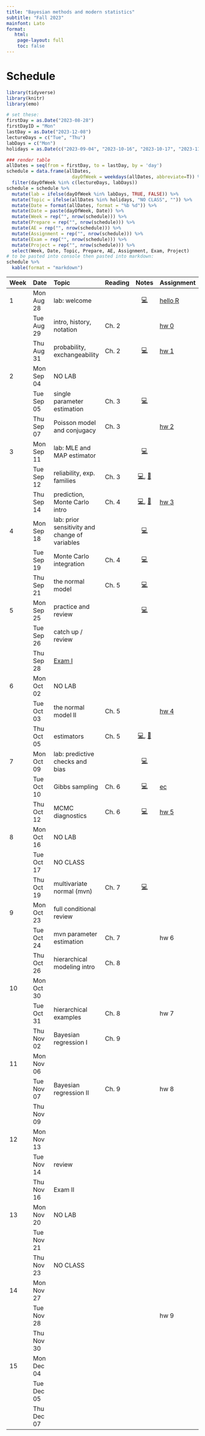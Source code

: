 ```yaml
---
title: "Bayesian methods and modern statistics"
subtitle: "Fall 2023"
mainfont: Lato
format: 
   html: 
    page-layout: full
    toc: false
---
```


# Schedule

```r
library(tidyverse)
library(knitr)
library(emo)
```

```r
# set these:
firstDay = as.Date("2023-08-28")
firstDayID = "Mon"
lastDay = as.Date("2023-12-08")
lectureDays = c("Tue", "Thu")
labDays = c("Mon")
holidays = as.Date(c("2023-09-04", "2023-10-16", "2023-10-17", "2023-11-22", "2023-11-23", "2023-11-24"))

### render table
allDates = seq(from = firstDay, to = lastDay, by = 'day')
schedule = data.frame(allDates,
                        dayOfWeek = weekdays(allDates, abbreviate=T)) %>%
  filter(dayOfWeek %in% c(lectureDays, labDays))
schedule = schedule %>%
  mutate(lab = ifelse(dayOfWeek %in% labDays, TRUE, FALSE)) %>%
  mutate(Topic = ifelse(allDates %in% holidays, "NO CLASS", "")) %>%
  mutate(Date = format(allDates, format = "%b %d")) %>%
  mutate(Date = paste(dayOfWeek, Date)) %>%
  mutate(Week = rep("", nrow(schedule))) %>%
  mutate(Prepare = rep("", nrow(schedule))) %>%
  mutate(AE = rep("", nrow(schedule))) %>%
  mutate(Assignment = rep("", nrow(schedule))) %>%
  mutate(Exam = rep("", nrow(schedule))) %>%
  mutate(Project = rep("", nrow(schedule))) %>%
  select(Week, Date, Topic, Prepare, AE, Assignment, Exam, Project)
# to be pasted into console then pasted into markdown:
schedule %>%
  kable(format = "markdown")
```

| Week | Date       | Topic                                          | Reading |                                    Notes                                     | Assignment                  |
|:-----------|:-----------|:-----------|------------|:----------:|:-----------|
| 1    | Mon Aug 28 | lab: welcome                                   |         |                       [💻](/slides/lab0-welcome.html)                        | [hello R](/labs/lab0.html)  |
|      | Tue Aug 29 | intro, history, notation                       | Ch. 2   |                                                                              | [hw 0](/hw/hw00.html)       |
|      | Thu Aug 31 | probability, exchangeability                   | Ch. 2   |                     [💻](/notes/lec01-probability.html)                      | [hw 1](/hw/hw01.html)       |
| 2    | Mon Sep 04 | NO LAB                                         |         |                                                                              |                             |
|      | Tue Sep 05 | single parameter estimation                    | Ch. 3   |                      [💻](/notes/lec02-estimation.html)                      |                             |
|      | Thu Sep 07 | Poisson model and conjugacy                    | Ch. 3   |                                                                              | [hw 2](/hw/hw02.html)       |
| 3    | Mon Sep 11 | lab: MLE and MAP estimator                     |         |                           [💻](/slides/lab1.html)                            |                             |
|      | Tue Sep 12 | reliability, exp. families                     | Ch. 3   | [💻](/notes/lec03-reliability.html), [📝](/notes/ReliabilityExpFamilies.pdf) |                             |
|      | Thu Sep 14 | prediction, Monte Carlo intro                  | Ch. 4   |    [💻](/notes/lec04-prediction.html), [📝](/notes/predictionOffline.pdf)    | [hw 3](/hw/hw03.html)       |
| 4    | Mon Sep 18 | lab: prior sensitivity and change of variables |         |                           [💻](/slides/lab2.html)                            |                             |
|      | Tue Sep 19 | Monte Carlo integration                        | Ch. 4   |                      [💻](/notes/lec05-MonteCarlo.html)                      |                             |
|      | Thu Sep 21 | the normal model                               | Ch. 5   |                     [💻](/notes/lec06-normalModel.html)                      |                             |
| 5    | Mon Sep 25 | practice and review                            |         |                        [💻](/slides/lab3-review.html)                        |                             |
|      | Tue Sep 26 | catch up / review                              |         |                                                                              |                             |
|      | Thu Sep 28 | [Exam I](/notes/exam-notes.html)               |         |                                                                              |                             |
| 6    | Mon Oct 02 | NO LAB                                         |         |                                                                              |                             |
|      | Tue Oct 03 | the normal model II                            | Ch. 5   |                                                                              | [hw 4](/hw/hw04.html)       |
|      | Thu Oct 05 | estimators                                     | Ch. 5   |     [💻](/notes/lec07-estimators.html), [📝](/notes/estimator-notes.pdf)     |                             |
| 7    | Mon Oct 09 | lab: predictive checks and bias                |         |                           [💻](/slides/lab4.html)                            |                             |
|      | Tue Oct 10 | Gibbs sampling                                 | Ch. 6   |                        [💻](/notes/lec08-gibbs.html)                         | [ec](/hw/extra-credit.html) |
|      | Thu Oct 12 | MCMC diagnostics                               | Ch. 6   |                   [💻](/notes/lec09-mcmc-diagnostics.html)                   | [hw 5](/hw/hw05.html)       |
| 8    | Mon Oct 16 | NO LAB                                         |         |                                                                              |                             |
|      | Tue Oct 17 | NO CLASS                                       |         |                                                                              |                             |
|      | Thu Oct 19 | multivariate normal (mvn)                      | Ch. 7   | [💻](/notes/lec10-mvn.html)                                                                              |                             |
| 9    | Mon Oct 23 | full conditional review                                               |         |                                                                              |                             |
|      | Tue Oct 24 | mvn parameter estimation                       | Ch. 7   |                                                                              | hw 6                        |
|      | Thu Oct 26 | hierarchical modeling intro                    | Ch. 8   |                                                                              |                             |
| 10   | Mon Oct 30 |                                                |         |                                                                              |                             |
|      | Tue Oct 31 | hierarchical examples                          | Ch. 8   |                                                                              | hw 7                        |
|      | Thu Nov 02 | Bayesian regression I                          | Ch. 9   |                                                                              |                             |
| 11   | Mon Nov 06 |                                                |         |                                                                              |                             |
|      | Tue Nov 07 | Bayesian regression II                         | Ch. 9   |                                                                              | hw 8                        |
|      | Thu Nov 09 |                                                |         |                                                                              |                             |
| 12   | Mon Nov 13 |                                                |         |                                                                              |                             |
|      | Tue Nov 14 | review                                         |         |                                                                              |                             |
|      | Thu Nov 16 | Exam II                                        |         |                                                                              |                             |
| 13   | Mon Nov 20 | NO LAB                                         |         |                                                                              |                             |
|      | Tue Nov 21 |                                                |         |                                                                              |                             |
|      | Thu Nov 23 | NO CLASS                                       |         |                                                                              |                             |
| 14   | Mon Nov 27 |                                                |         |                                                                              |                             |
|      | Tue Nov 28 |                                                |         |                                                                              | hw 9                        |
|      | Thu Nov 30 |                                                |         |                                                                              |                             |
| 15   | Mon Dec 04 |                                                |         |                                                                              |                             |
|      | Tue Dec 05 |                                                |         |                                                                              |                             |
|      | Thu Dec 07 |                                                |         |                                                                              |                             |

<!-- | Week | Date       | Topic                                  |              Notes              | Lab                      | Exam                                  | Project | -->

<!-- |:----------|:----------|:----------|:---------:|:----------|:----------|:----------| -->

<!-- | 0    | Fri Jan 13 | welcome                                |  [💻](/slides/01-welcome.html)  |                          |                                       |         | -->

<!-- | 1    | Tue Jan 17 | git                                    | [💻](/slides/lab0-welcome.html) | [lab 0](/labs/lab0.html) |                                       |         | -->

<!-- |      | Wed Jan 18 | control flow, loops and functions      |    [💻](/slides/lec02.html)     |                          |                                       |         | -->

<!-- |      | Fri Jan 20 | NAs, lists, NULL and attributes        |    [💻](/slides/lec03.html)     |                          |                                       |         | -->

<!-- | 2    | Tue Jan 24 | if it's a function, fix it             |                                 | [lab 1](/labs/lab1.html) |                                       |         | -->

<!-- |      | Wed Jan 25 | object oriented programming            |    [💻](/slides/lec04.html)     |                          |                                       |         | -->

<!-- |      | Fri Jan 27 | tidy data and dplyr                    |    [💻](/slides/lec05.html)     |                          |                                       |         | -->

<!-- | 3    | Tue Jan 31 | computational masonry                  |                                 | [lab 2](/labs/lab2.html) |                                       |         | -->

<!-- |      | Wed Feb 01 | subsetting                             |    [💻](/slides/lec06.html)     |                          |                                       |         | -->

<!-- |      | Fri Feb 03 | ggplot2                                |    [💻](/slides/lec07.html)     |                          |                                       |         | -->

<!-- | 4    | Tue Feb 07 | dream of plots                         |                                 | [lab 3](/labs/lab3.html) |                                       |         | -->

<!-- |      | Wed Feb 08 | functional programming and purrr       |    [💻](/slides/lec08.html)     |                          |                                       |         | -->

<!-- |      | Fri Feb 10 | regular expressions                    |    [💻](/slides/lec09.html)     |                          |                                       |         | -->

<!-- | 5    | Tue Feb 14 | wrangling the written word             |                                 | [lab 4](/labs/lab4.html) |                                       |         | -->

<!-- |      | Wed Feb 15 | catch-up                               |                                 |                          |                                       |         | -->

<!-- |      | Fri Feb 17 | review / questions / exam              |                                 |                          | [exam 1 release](/exams/exam01.html) |         | -->

<!-- | 6    | Tue Feb 21 | no lab: exam 1                         |                                 |                |   exam 1 due                                    |         | -->

<!-- |      | Wed Feb 22 | complexity and parallelization |  [💻](/slides/lec10.html)                                |                          |                                       |         | -->

<!-- |      | Fri Feb 24 | intro to optimization          |  [💻](/slides/lec11.html)                                |                          |                                       |         | -->

<!-- | 7    | Tue Feb 28 | where's zero?                                       |                                 | [lab 5](/labs/lab5.html)                         |                                       |         | -->

<!-- |      | Wed Mar 01 | Newton-Raphson                  |[💻](/slides/lec12.html)                                  |                          |                                       |         | -->

<!-- |      | Fri Mar 03 | Newton-Raphson examples           |                                 |                          |                                       |         | -->

<!-- | 8    | Tue Mar 07 |  continue lab                                      |                                 |                          |                                       |         | -->

<!-- |      | Wed Mar 08 | MM principles   |   [💻](/slides/lec13.html)                              |                          |                                       |         | -->

<!-- |      | Fri Mar 10 | MM example                        |   [💻](/slides/lec14.html)                              |                          |                                       |         | -->

<!-- | 9    | Tue Mar 14 | NO CLASS: Spring break                 |                                 |                          |                                       |         | -->

<!-- |      | Wed Mar 15 | NO CLASS: Spring break                 |                                 |                          |                                       |         | -->

<!-- |      | Fri Mar 17 | NO CLASS: Spring break                 |                                 |                          |                                       |         | -->

<!-- | 10   | Tue Mar 21 | ascend the likelihood                                      |                                 | [lab 6](/labs/lab6.html)                          |                                       |         | -->

<!-- |      | Wed Mar 22 | EM algorithm                      | [💻](/slides/lec15.html)                                 |                          |                                       |         | -->

<!-- |      | Fri Mar 24 | Monte Carlo integration                          |  [💻](/slides/lec16.html)                                |                          |                                       |         | -->

<!-- | 11   | Tue Mar 28 | continue lab                                       |                                 |                          |                                       |         | -->

<!-- |      | Wed Mar 29 | importance sampling                                 | [💻](/slides/lec17.html)                                 |                          |                                       |         | -->

<!-- |      | Fri Mar 31 | review / questions / exam                          |                                 |                          |   [exam 2 release](/exams/exam02.html)                                     |          | -->

<!-- | 12   | Tue Apr 04 |  no lab: exam 2                                       |                               |                          |  exam 2 due                                     |         | -->

<!-- |      | Wed Apr 05 |  shiny I                 |  [💻](/slides/lec18.html)                                |                          |                                       |         | -->

<!-- |      | Fri Apr 07 | shiny II              |                                 |                          |                                       |         | -->

<!-- | 13   | Tue Apr 11 | shiny dashboard                                  |                                 |               [on GitHub](https://github.com/orgs/sta323-sp23/repositories)         |                                  |         | -->

<!-- |      | Wed Apr 12 | SQL                 |                                 |                          |                                       |         | -->

<!-- |      | Fri Apr 14 | project tips                          |                                 |                          |                                       |         | -->

<!-- | 14   | Tue Apr 18 | project workday                                     |                                 |                          |                                       |         | -->

<!-- |      | Wed Apr 19 | APIs                                   |   [💻](/slides/lec20.html)                               |                          |                                       |         | -->

<!-- |      | Fri Apr 21 | covariance & PCA                                    | [💻](/slides/lec21.html)                                |                          |                                       |         | -->

<!-- | 15   | Tue Apr 25 | project presentations              |                                 |                          |                                       |         | -->

<!-- |      | Wed Apr 26 | special topic: cryptanalysis                         |  [💻](/slides/lec22.html)                               |                          |                                       |         | -->
